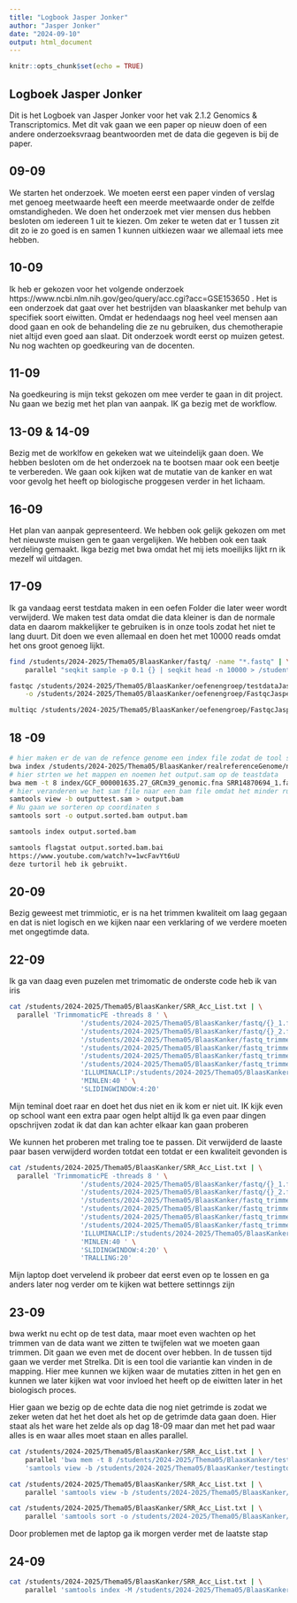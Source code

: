 ```yaml
---
title: "Logbook Jasper Jonker"
author: "Jasper Jonker"
date: "2024-09-10"
output: html_document
---
```


```r
knitr::opts_chunk$set(echo = TRUE)
```

## Logboek Jasper Jonker
Dit is het Logboek van Jasper Jonker voor het vak 2.1.2 Genomics & Transcriptomics. Met dit vak gaan we een paper op nieuw doen of een andere onderzoeksvraag beantwoorden met de data die gegeven is bij de paper.

## 09-09 

We starten het onderzoek. We moeten eerst een paper vinden of verslag met genoeg meetwaarde heeft een meerde meetwaarde onder de zelfde omstandigheden. We doen het onderzoek met vier mensen dus hebben besloten om iedereen 1 uit te kiezen. Om zeker te weten dat er 1 tussen zit dit zo ie zo goed is en samen 1 kunnen uitkiezen waar we allemaal iets mee hebben. 

## 10-09 

Ik heb er gekozen voor het volgende onderzoek https://www.ncbi.nlm.nih.gov/geo/query/acc.cgi?acc=GSE153650 . Het is een onderzoek dat gaat over het bestrijden van blaaskanker met behulp van specifiek soort eiwitten. Omdat er hedendaags nog heel veel mensen aan dood gaan en ook de behandeling die ze nu gebruiken, dus chemotherapie niet altijd even goed aan slaat. Dit onderzoek wordt eerst op muizen getest. Nu nog wachten op goedkeuring van de docenten. 

## 11-09

Na goedkeuring is mijn tekst gekozen om mee verder te gaan in dit project. Nu gaan we bezig met het plan van aanpak. IK ga bezig met de workflow.

## 13-09 & 14-09

Bezig met de worklfow en gekeken wat we uiteindelijk gaan doen. We hebben besloten om de het onderzoek na te bootsen maar ook een beetje te verbereden. We gaan ook kijken wat de mutatie van de kanker en wat voor gevolg het heeft op biologische proggesen verder in het lichaam.

## 16-09

Het plan van aanpak gepresenteerd. We hebben ook gelijk gekozen om met het nieuwste muisen gen te gaan vergelijken. We hebben ook een taak verdeling gemaakt. Ikga bezig met bwa omdat het mij iets moeilijks lijkt rn ik mezelf wil uitdagen. 

## 17-09

Ik ga vandaag eerst testdata maken in een oefen Folder die later weer wordt verwijderd. We maken test data omdat die data kleiner is dan de normale data en daarom makkelijker te gebruiken is in onze tools zodat het niet te lang duurt. Dit doen we even allemaal en doen het met 10000 reads omdat het ons groot genoeg lijkt.
```bash
find /students/2024-2025/Thema05/BlaasKanker/fastq/ -name "*.fastq" | \
    parallel "seqkit sample -p 0.1 {} | seqkit head -n 10000 > /students/2024-2025/Thema05/BlaasKanker/oefenengroep/testdataJasper/{/}"
```

```bash
fastqc /students/2024-2025/Thema05/BlaasKanker/oefenengroep/testdataJasper/* \
    -o /students/2024-2025/Thema05/BlaasKanker/oefenengroep/FastqcJasper/
```

```bash
multiqc /students/2024-2025/Thema05/BlaasKanker/oefenengroep/FastqcJasper/* -o /students/2024-2025/Thema05/BlaasKanker/oefenengroep/multiqcJasper/
```

## 18 -09 
``` bash
# hier maken er de van de refence genome een index file zodat de tool sneller gaat. 
bwa index /students/2024-2025/Thema05/BlaasKanker/realreferenceGenome/ncbi_dataset/data/GCF_000001635.27/GCF_000001635.27_GRCm39_genomic.fna
# hier strten we het mappen en noemen het output.sam op de teastdata 
bwa mem -t 8 index/GCF_000001635.27_GRCm39_genomic.fna SRR14870694_1.fastq SRR14870694_2.fastq > outputtest.sam
# hier veranderen we het sam file naar een bam file omdat het minder ruimte in neemt
samtools view -b outputtest.sam > output.bam 
# Nu gaan we sorteren op coordinaten s
samtools sort -o output.sorted.bam output.bam 

samtools index output.sorted.bam

samtools flagstat output.sorted.bam.bai
https://www.youtube.com/watch?v=1wcFavYt6uU 
deze turtoril heb ik gebruikt. 

```

## 20-09 
Bezig geweest met trimmiotic, er is na het trimmen kwaliteit om laag gegaan en dat is niet logisch en we kijken naar een verklaring of we verdere moeten met ongegtimde data.

## 22-09
Ik ga van daag even puzelen met trimomatic de onderste code heb ik van iris
```bash
cat /students/2024-2025/Thema05/BlaasKanker/SRR_Acc_List.txt | \
  parallel 'TrimmomaticPE -threads 8 ' \
                  '/students/2024-2025/Thema05/BlaasKanker/fastq/{}_1.fastq' \
                  '/students/2024-2025/Thema05/BlaasKanker/fastq/{}_2.fastq' \
                  '/students/2024-2025/Thema05/BlaasKanker/fastq_trimmed/{}_paired.1.fastq ' \
                  '/students/2024-2025/Thema05/BlaasKanker/fastq_trimmed/{}_unpaired.1.fastq ' \
                  '/students/2024-2025/Thema05/BlaasKanker/fastq_trimmed/{}_paired.2.fastq ' \
                  '/students/2024-2025/Thema05/BlaasKanker/fastq_trimmed/{}_unpaired.2.fastq ' \
                  'ILLUMINACLIP:/students/2024-2025/Thema05/BlaasKanker/tools/trim_adapters/TruSeq3-PE.fa:2:40:10 ' \
                  'MINLEN:40 ' \
                  'SLIDINGWINDOW:4:20'
```
Mijn teminal doet raar en doet het dus niet en ik kom er niet uit. IK kijk even op school want een extra paar ogen helpt altijd 
Ik ga even paar dingen opschrijven zodat ik dat dan kan achter elkaar kan gaan proberen 

We kunnen het proberen met traling toe te passen. Dit verwijderd de laaste paar basen verwijderd worden totdat een totdat er een kwaliteit gevonden is 

```bash
cat /students/2024-2025/Thema05/BlaasKanker/SRR_Acc_List.txt | \
  parallel 'TrimmomaticPE -threads 8 ' \
                  '/students/2024-2025/Thema05/BlaasKanker/fastq/{}_1.fastq' \
                  '/students/2024-2025/Thema05/BlaasKanker/fastq/{}_2.fastq' \
                  '/students/2024-2025/Thema05/BlaasKanker/fastq_trimmed/{}_paired.1.fastq ' \
                  '/students/2024-2025/Thema05/BlaasKanker/fastq_trimmed/{}_unpaired.1.fastq ' \
                  '/students/2024-2025/Thema05/BlaasKanker/fastq_trimmed/{}_paired.2.fastq ' \
                  '/students/2024-2025/Thema05/BlaasKanker/fastq_trimmed/{}_unpaired.2.fastq ' \
                  'ILLUMINACLIP:/students/2024-2025/Thema05/BlaasKanker/tools/trim_adapters/TruSeq3-PE.fa:2:40:10 ' \
                  'MINLEN:40 ' \
                  'SLIDINGWINDOW:4:20' \
                  'TRALLING:20'
```

Mijn laptop doet vervelend ik probeer dat eerst even op te lossen en ga anders later nog verder om te kijken wat bettere settinngs zijn 

## 23-09
bwa werkt nu echt op de test data, maar moet even wachten op het trimmen van de data want we zitten te twijfelen wat we moeten gaan trimmen. Dit gaan we even met de docent over hebben.
In de tussen tijd gaan we verder met Strelka. Dit is een tool die variantie kan vinden in de mapping. Hier mee kunnen we kijken waar de mutaties zitten in het gen en kunnen we later kijken wat voor invloed het heeft op de eiwitten later in het biologisch proces.

Hier gaan we bezig op de echte data die nog niet getrimde is zodat we zeker weten dat het het doet als het op de getrimde data gaan doen. Hier staat als het ware het zelde als op dag 18-09 maar dan met het pad waar alles is en waar alles moet staan  en alles parallel.      

``` bash
cat /students/2024-2025/Thema05/BlaasKanker/SRR_Acc_List.txt | \
    parallel 'bwa mem -t 8 /students/2024-2025/Thema05/BlaasKanker/testingtools/bwatesten/index/GCF_000001635.27_GRCm39_genomic.fna /students/2024-2025/Thema05/BlaasKanker/outputs/fastq/{}_1.fastq /students/2024-2025/Thema05/BlaasKanker/outputs/fastq/{}_2.fastq > /students/2024-2025/Thema05/BlaasKanker/testingtools/BWA_test_vol/output/{}_aln.sam' | \
    'samtools view -b /students/2024-2025/Thema05/BlaasKanker/testingtools/BWA_test_vol/output/{}.sam > {}.bam'
```

```bash
cat /students/2024-2025/Thema05/BlaasKanker/SRR_Acc_List.txt | \
    parallel 'samtools view -b /students/2024-2025/Thema05/BlaasKanker/testingtools/BWA_test_vol/output/aln_sam/{}_aligned.sam > /students/2024-2025/Thema05/BlaasKanker/testingtools/BWA_test_vol/output/aln_bam/{}.bam'
```

```bash
cat /students/2024-2025/Thema05/BlaasKanker/SRR_Acc_List.txt | \
    parallel 'samtools sort -o /students/2024-2025/Thema05/BlaasKanker/testingtools/BWA_test_vol/output/aln_sorted/{}_sorted.bam /students/2024-2025/Thema05/BlaasKanker/testingtools/BWA_test_vol/output/aln_bam/{}.bam'
```
Door problemen met de laptop ga ik morgen verder met de laatste stap

## 24-09
``` bash
cat /students/2024-2025/Thema05/BlaasKanker/SRR_Acc_List.txt | \
    parallel 'samtools index -M /students/2024-2025/Thema05/BlaasKanker/testingtools/BWA_test_vol/output/aln_sorted/{}_sorted.bam'

```